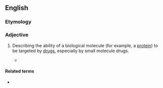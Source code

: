 ==English==

===Etymology===
{{suffix|en|drug|able}}

===Adjective===
{{en-adj}}

# {{lb|en|genetics|medicine}} Describing the ability of a biological molecule (for example, a [[protein]]) to be targeted by [[drugs]], especially by small molecule drugs.
#: {{ant|en|undruggable|non-druggable}}
#* {{quote-journal|en|author=Joanna Owens|title=Determining druggability|work=Nature Reviews Drug Discovery|page=187–187|date=2007-03|url=https://www.nature.com/articles/nrd2275|volume=6|issue=3|issn=1474-1784|doi=10.1038/nrd2275|passage=With only 10% of the human genome representing '''druggable''' targets, and only half of those being relevant to disease, it is important to be able to predict how '''druggable''' a novel target is in early drug discovery.}}

====Related terms====
* {{l|en|druggability}}